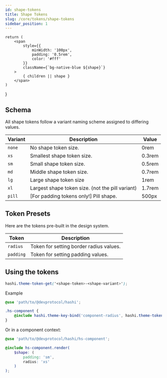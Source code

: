 ```yaml
---
id: shape-tokens
title: Shape Tokens
slug: /core/tokens/shape-tokens
sidebar_position: 1
---
```


    return (
        <span
            style={{
                minWidth: '100px',
                padding: '0.5rem',
                color: '#fff'
            }}
            className={`bg-native-blue ${shape}`}
        >
            { children || shape }
        </span>
    )
}

## Schema
All shape tokens follow a variant naming scheme assigned to differing values.

| Variant | Description | Value |
|---|---|---|
| `none` | No shape token size. | <ShapePreview shape="radius-none">0rem</ShapePreview> |
| `xs` | Smallest shape token size. | <ShapePreview shape="radius-xs">0.3rem</ShapePreview> |
| `sm` | Small shape token size. | <ShapePreview shape="radius-sm">0.5rem</ShapePreview> |
| `md` | Middle shape token size. | <ShapePreview shape="radius-md">0.7rem</ShapePreview> |
| `lg` | Large shape token size | <ShapePreview shape="radius-lg">1rem</ShapePreview> |
| `xl` | Largest shape token size. (not the pill variant) | <ShapePreview shape="radius-xl">1.7rem</ShapePreview> |
| `pill` | [For padding tokens only!] Pill shape. | <ShapePreview shape="radius-pill">500px</ShapePreview> |

## Token Presets
Here are the tokens pre-built in the design system.

| Token | Description |
|---|---|
| `radius` | Token for setting border radius values. |
| `padding` | Token for setting padding values. |

## Using the tokens
```scss
hashi.theme-token-get('<shape-token>-<shape-variant>');
```
Example
```scss
@use 'path/to/@devprotocol/hashi';

.hs-component {
    @include hashi.theme-key-bind('component-radius', hashi.theme-token-get('radius-md'));
}
```
Or in a component context:
```scss
@use 'path/to/@devprotocol/hashi/hs-component';

@include hs-component.render(
    $shape: (
        padding: 'sm',
        radius: 'xs'
    )
);
```
